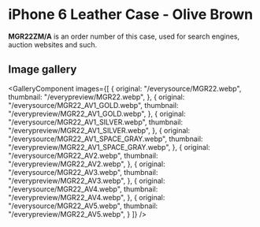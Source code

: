 
# iPhone 6 Leather Case - Olive Brown

<Callout type='info' emoji='👉🏻'>**MGR22ZM/A** is an order number of this case, used for search engines, auction websites and such.</Callout>

## Image gallery

<GalleryComponent
    images={[
      {
        original: "/everysource/MGR22.webp",
        thumbnail: "/everypreview/MGR22.webp",
      },
      {
        original: "/everysource/MGR22_AV1_GOLD.webp",
        thumbnail: "/everypreview/MGR22_AV1_GOLD.webp",
      },
      {
        original: "/everysource/MGR22_AV1_SILVER.webp",
        thumbnail: "/everypreview/MGR22_AV1_SILVER.webp",
      },
      {
        original: "/everysource/MGR22_AV1_SPACE_GRAY.webp",
        thumbnail: "/everypreview/MGR22_AV1_SPACE_GRAY.webp",
      },
      {
        original: "/everysource/MGR22_AV2.webp",
        thumbnail: "/everypreview/MGR22_AV2.webp",
      },
      {
        original: "/everysource/MGR22_AV3.webp",
        thumbnail: "/everypreview/MGR22_AV3.webp",
      },
      {
        original: "/everysource/MGR22_AV4.webp",
        thumbnail: "/everypreview/MGR22_AV4.webp",
      },
      {
        original: "/everysource/MGR22_AV5.webp",
        thumbnail: "/everypreview/MGR22_AV5.webp",
      }
    ]}
  />
